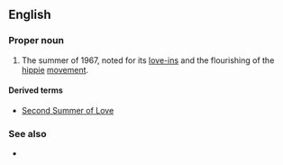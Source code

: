 ==English==

===Proper noun===
{{wikipedia}}
{{en-proper noun|-}}

# The summer of 1967, noted for its [[love-in]]s and the flourishing of the [[hippie]] [[movement]].

====Derived terms====
* [[w:Second Summer of Love|Second Summer of Love]]

===See also===
* {{l|en|Summer of Hate}}